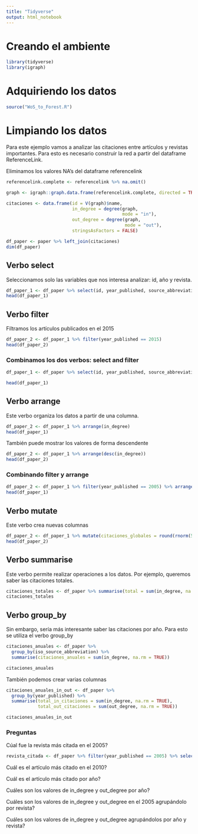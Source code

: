 ```yaml
---
title: "Tidyverse"
output: html_notebook
---
```


# Creando el ambiente

```r
library(tidyverse)
library(igraph)
```

# Adquiriendo los datos

```r
source("WoS_to_Forest.R")
```

# Limpiando los datos

Para este ejemplo vamos a analizar las citaciones entre artículos y revistas importantes. Para esto es necesario construir la red a partir del dataframe ReferenceLink. 

Eliminamos los valores NA's del dataframe referencelink

```r
referencelink.complete <- referencelink %>% na.omit()

graph <- igraph::graph.data.frame(referencelink.complete, directed = TRUE)

citaciones <- data.frame(id = V(graph)$name, 
                         in_degree = degree(graph, 
                                            mode = "in"),
                         out_degree = degree(graph, 
                                             mode = "out"),
                         stringsAsFactors = FALSE)

df_paper <- paper %>% left_join(citaciones) 
dim(df_paper)
```

## Verbo select 

Seleccionamos solo las variables que nos interesa analizar: id, año y revista. 

```r
df_paper_1 <- df_paper %>% select(id, year_published, source_abbreviation_29_character, in_degree, out_degree)
head(df_paper_1)
```

## Verbo filter

Filtramos los artículos publicados en el 2015

```r
df_paper_2 <- df_paper_1 %>% filter(year_published == 2015)
head(df_paper_2)
```

### Combinamos los dos verbos: select and filter 

```r
df_paper_1 <- df_paper %>% select(id, year_published, source_abbreviation_29_character, in_degree, out_degree) %>% filter(year_published == 2015)

head(df_paper_1)
```

## Verbo arrange

Este verbo organiza los datos a partir de una columna. 

```r
df_paper_2 <- df_paper_1 %>% arrange(in_degree)
head(df_paper_1)
```

También puede mostrar los valores de forma descendente

```r
df_paper_2 <- df_paper_1 %>% arrange(desc(in_degree))
head(df_paper_2)
```

### Combinando filter y arrange

```r
df_paper_2 <- df_paper_1 %>% filter(year_published == 2005) %>% arrange(in_degree)
head(df_paper_1)
```

## Verbo mutate

Este verbo crea nuevas columnas 

```r
df_paper_2 <- df_paper_1 %>% mutate(citaciones_globales = round(rnorm(59, 100, 10), digits = 0), otra = 1:59)
head(df_paper_2)
```

## Verbo summarise

Este verbo permite realizar operaciones a los datos. Por ejemplo, queremos saber las citaciones totales.

```r
citaciones_totales <- df_paper %>% summarise(total = sum(in_degree, na.rm = TRUE))
citaciones_totales
```

## Verbo group_by

Sin embargo, sería más interesante saber las citaciones por año. Para esto se utiliza el verbo group_by

```r
citaciones_anuales <- df_paper %>% 
  group_by(iso_source_abbreviation) %>%
  summarise(citaciones_anuales = sum(in_degree, na.rm = TRUE))

citaciones_anuales
```

También podemos crear varias columnas

```r
citaciones_anuales_in_out <- df_paper %>% 
  group_by(year_published) %>%
  summarise(total_in_citaciones = sum(in_degree, na.rm = TRUE), 
            total_out_citaciones = sum(out_degree, na.rm = TRUE))

citaciones_anuales_in_out
```

### Preguntas

Cúal fue la revista más citada en el 2005?


```r
revista_citada <- df_paper %>% filter(year_published == 2005) %>% select(iso_source_abbreviation, in_degree) %>% arrange(desc(in_degree))
```


Cuál es el artículo más citado en el 2010?

Cuál es el artículo más citado por año?

Cuáles son los valores de in_degree y out_degree por año?

Cuáles son los valores de in_degree y out_degree en el 2005 agrupándolo por revista?

Cuáles son los valores de in_degree y out_degree agrupándolos por año y revista?


